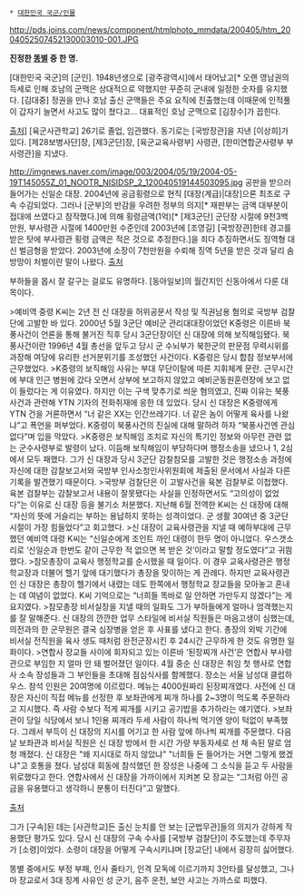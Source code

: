  * [[대한민국 국군/인물]]

http://pds.joins.com/news/component/htmlphoto_mmdata/200405/htm_2004052507452130003010-001.JPG

'''진정한 [[똥별]] 중 한 명.'''

[대한민국 국군]의 [군인]. 1948년생으로 [광주광역시]에서 태어났고[* 오랜 영남권의 득세로 인해 호남의 군맥은 상대적으로 약했지만 꾸준히 군내에 일정한 숫자를 유지했다. [김대중] 정권을 만나 호남 출신 군맥들은 주요 요직에 진출했는데 이때문에 인적풀이 갑자기 늘면서 사고도 많이 쳤다고... 대표적인 호남 군맥으로 [김장수]가 꼽힌다.

[http://www.sisapress.com/news/articleView.html?idxno=62223 출처]] [육군사관학교] 26기로 졸업, 임관했다. 동기로는 [국방장관]을 지낸 [이상희]가 있다. [제28보병사단]장, [제3군단]장, [육군교육사령부] 사령관, [한미연합군사령부 부사령관]을 지냈다.

http://imgnews.naver.com/image/003/2004/05/19/2004-05-19T145055Z_01_NOOTR_NISIDSP_2_120040519144503095.jpg
공판을 받으러 들어가는 신일순 대장. 2004년에 공금횡령으로 현직 [대장(계급)|대장]으론 최초로 구속 수감되었다. 그러나 [군부]의 반감을 우려한 정부의 의지[* 재판부는 금액 대부분이 접대에 쓰였다고 참작했다.]에 의해 횡령금액(1억)[* [제3군단] 군단장 시절에 9천3백만원, 부사령관 시절에 1400만원 수준인데 2003년에 [조영길] [국방장관]한테 경고를 받은 탓에 부사령관 횡령 금액은 적은 것으로 추정한다.]을 죄다 추징하면서도 징역형 대신 벌금형을 받았다. 2003년에 소장이 7천만원을 수뢰해 징역 5년을 받은 것과 달리 솜방망이 처벌이란 말이 나왔다. [http://article.joins.com/news/article/article.asp?ctg=12&Total_ID=340889 출처]

부하들을 몹시 잘 갈구는 걸로도 유명하다. [동아일보]의 월간지인 신동아에서 다룬 대목이다.

>예비역 중령 K씨는 2년 전 신 대장을 허위공문서 작성 및 직권남용 혐의로 국방부 검찰단에 고발한 바 있다. 2000년 5월 3군단 예비군 관리대대장이었던 K중령은 이른바 북풍사건이 언론을 통해 불거진 직후 당시 3군단장이던 신 대장에 의해 보직해임됐다. 북풍사건이란 1996년 4월 총선을 앞두고 당시 군 수뇌부가 북한군의 판문점 무력시위를 과장해 여당에 유리한 선거분위기를 조성했던 사건이다. K중령은 당시 합참 정보부서에 근무했었다.
>K중령의 보직해임 사유는 부대 무단이탈에 따른 지휘체계 문란. 근무시간에 부대 인근 병원에 갔다 오면서 상부에 보고하지 않았고 예비군동원훈련장에 보고 없이 들렀다는 게 이유였다. 하지만 이는 구색 맞추기로 씌운 혐의였고, 진짜 이유는 북풍사건과 관련해 YTN 기자의 전화취재에 응한 데 있었다. 당시 신 대장은 K중령에게 YTN 건을 거론하면서 “너 같은 XX는 인간쓰레기다. 너 같은 놈이 어떻게 육사를 나왔냐”고 폭언을 퍼부었다. K중령이 북풍사건의 진실에 대해 말하려 하자 “북풍사건엔 관심 없다”며 입을 막았다.
>K중령은 보직해임 조치로 자신의 특기인 정보와 아무런 관련 없는 군수사령부로 발령이 났다. 이듬해 보직해임이 부당하다며 행정소송을 냈으나 1, 2심에서 모두 패했다. 그가 신 대장과 당시 3군단 감찰참모를 고발한 것은 행정소송 과정에 자신에 대한 감찰보고서와 국방부 인사소청인사위원회에 제출된 문서에서 사실과 다른 기록을 발견했기 때문이다.
>국방부 검찰단은 이 고발사건을 육본 검찰부로 이첩했다. 육본 검찰부는 감찰보고서 내용이 잘못됐다는 사실을 인정하면서도 “고의성이 없었다”는 이유로 신 대장 등을 불기소 처분했다. 지난해 6월 전역한 K씨는 신 대장에 대해 “자신의 뜻에 거슬리는 부하는 용납하지 못하는 성격이었다. 군 생활 30여년 중 3군단 시절이 가장 힘들었다”고 회고했다.
>신 대장이 교육사령관을 지낼 때 예하부대에 근무했던 예비역 대령 K씨는 “신일순에게 조인트 까인 대령이 한두 명이 아니었다. 우스갯소리로 ‘신일순과 한번도 같이 근무한 적 없으면 복 받은 것’이라고 말할 정도였다”고 귀띔했다.
>참모총장이 교육사 행정학교를 순시했을 때 일이다. 이 경우 교육사령관은 행정학교장과 더불어 헬기 앞에 대기했다가 총장을 맞이하는 게 관례다. 하지만 교육사령관인 신 대장은 총장이 헬기에서 내렸는 데도 한쪽에서 행정학교 장교들을 모아놓고 혼내는 데 여념이 없었다. K씨 기억으로는 “너희들 똑바로 일 안하면 가만두지 않겠다”는 게 요지였다.
>참모총장 비서실장을 지낼 때의 일화도 그가 부하들에게 얼마나 엄격했는지를 잘 말해준다. 신 대장의 깐깐한 업무 스타일에 비서실 직원들은 마음고생이 심했는데, 의전과의 한 군무원은 결국 심장병을 얻은 후 사표를 냈다고 한다. 총장의 외박 기간에 비서실 전직원을 육사 생도 때처럼 완전군장시킨 후 24시간 근무하게 한 것도 유명한 일화이다.
>연합사 장교들 사이에 회자되고 있는 이른바 ‘된장찌개 사건’은 연합사 부사령관으로 부임한 지 얼마 안 돼 벌어졌던 일이다. 4월 중순 신 대장은 취임 첫 행사로 연합사 소속 장성들과 그 부인들을 초대해 점심식사를 함께했다. 장소는 서울 남성대 클럽하우스. 참석 인원은 20여명에 이르렀다. 메뉴는 4000원짜리 된장찌개였다. 사전에 신 대장은 자신이 직접 메뉴를 선정한 후 보좌관에게 찌개 하나를 2~3명이 먹도록 주문하라고 지시했다. 즉 사람 수보다 적게 찌개를 시키고 공기밥을 추가하라는 얘기였다.
>보좌관이 당일 식당에서 보니 1인용 찌개라 두세 사람이 하나씩 먹기엔 양이 턱없이 부족했다. 그래서 부득이 신 대장의 지시를 어기고 한 사람 앞에 하나씩 찌개를 주문했다. 다음날 보좌관과 비서실 직원은 신 대장 방에서 한 시간 가량 부동자세로 선 채 속된 말로 엄청 깨졌다. 신 대장은 "왜 지시대로 하지 않았냐" "너희들 돈 들어가는 거면 그렇게 했겠냐"고 호통을 쳤다. 남성대 회동에 참석했던 한 장성은 나중에 그 소식을 듣고 두 사람을 위로했다고 한다. 연합사에서 신 대장을 가까이에서 지켜본 모 장교는 “그처럼 아낀 공금을 유용했다고 생각하니 분통이 터진다”고 말했다.

[http://shindonga.donga.com/docs/magazine/shin/2004/05/31/200405310500006/200405310500006_1.html 출처]

그가 [구속]된 데는 [사관학교]든 출신 눈치를 안 보는 [군법무관]들의 의지가 강하게 작용했단 평가도 있다. 당시 신 대장의 구속 수사를 [국방부 검찰단]이 주도했는데 주무자가 [소령]이었다. 소령이 대장을 어떻게 구속시키냐며 [장교단] 내에서 굉장히 싫어했다.

똥별 중에서도 부정 부패, 인사 줄타기, 인격 모독에 이르기까지 3안타를 달성했고, 그나마 장교로서 3대 징계 사유인 성 군기, 음주 운전, 보안 사고는 가까스로 피했다.
